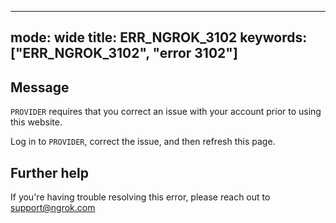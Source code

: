 
---
mode: wide
title: ERR_NGROK_3102
keywords: ["ERR_NGROK_3102", "error 3102"]
---

## Message
`PROVIDER` requires that you correct an issue with your account prior to using this website.

Log in to `PROVIDER`, correct the issue, and then refresh this page.




## Further help
If you're having trouble resolving this error, please reach out to [support@ngrok.com](mailto:support@ngrok.com?subject=Help%20with%20ERR_NGROK_3102)


